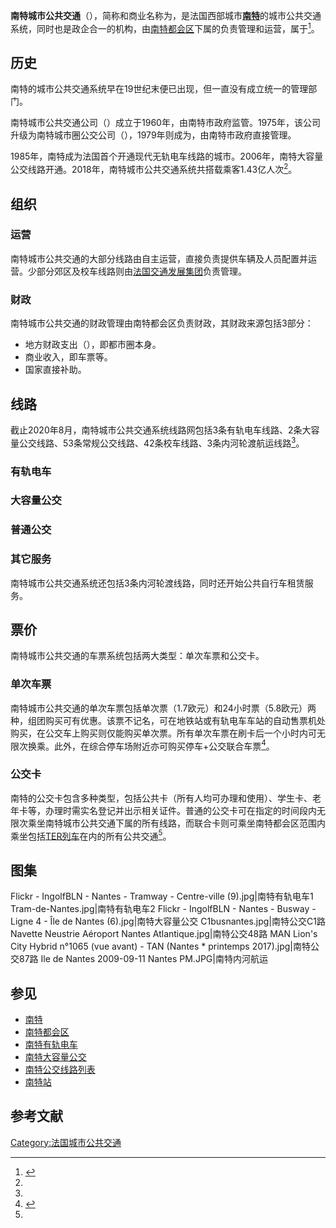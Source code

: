{{noteTA
|G1=交通
|G2=法國地名
|1=zh-cn:公交;zh-tw:公車;zh-hk:巴士;zh-sg:巴士;zh-my:巴士;zh-mo:巴士;
|2=zh-hans:快速公交;zh-hk:巴士快速交通;zh-tw:快捷巴士;
}}
{{Infobox french transport system
|bgcolor=FFFFFF
|color=black
|Name=南特城市公共交通<br>{{法国交通标志/南特}}
|Image=Incentro n°355 à Duchesse par Cramos.JPG
|Siege=[[南特|南特]]
|Villes=
|YearOpened=1979
|Propietaire=[[南特都会区|南特都会区]]
|Operator={{link-fr|南特城市圈公共交通有限公司|Société d'économie mixte des transports en commun de l'agglomération nantaise}}
|Systeme=
|RollingStock=
* 有轨电车：
** {{link-fr|法兰西标准有轨电车|Tramway français standard}}
** {{link-fr|庞巴迪Incentro|Bombardier Incentro}}
** [[CAF_Urbos|CAF Urbos]]
* 公交：Agora等
|Depot=
|StationAmount=
|Length=
|AveInterstation=
|Service=工作日<br/>周末 （服务缩减甚至停止）
|AnnPassengers= 1.43亿人次（2018年）
|Connexion=
* {{法国交通数据|sncf}}
* {{法国交通数据|car|44}}
* {{Ouibus logo}}
}}

'''南特城市公共交通'''（{{lang-fr|Transports en commun de l'agglomération nantaise}}），简称和商业名称为'''{{lang|fr|TAN}}'''，是法国西部城市'''[[南特|南特]]'''的城市公共交通系统，同时也是政企合一的机构，由[[南特都会区|南特都会区]]下属的{{link-fr|南特城市圈公共交通有限公司|Société d'économie mixte des transports en commun de l'agglomération nantaise}}负责管理和运营，属于{{link-fr|法国工商业行政的公共部门|Établissement public à caractère industriel et commercial en France}}<ref name="histoire">{{Cite web|url=https://agence-api.ouest-france.fr/societe/semitan|title=Fiche d’identité de l’entreprise|accessdate=2020-08-03|author=agence-api.ouest-france.fr|date=|language=fr|publisher=agence-api.ouest-france.fr|archive-date=2021-05-13|archive-url=https://web.archive.org/web/20210513133305/https://agence-api.ouest-france.fr/societe/semitan|dead-url=no}}</ref>。

==历史==
{{Main|{{link-fr|南特公共交通历史|Histoire des transports en commun de Nantes}}}}

南特的城市公共交通系统早在19世纪末便已出现，但一直没有成立统一的管理部门。

南特城市公共交通公司（{{lang|fr|Compagnie nantaise des transports en commun}}）成立于1960年，由南特市政府监管。1975年，该公司升级为南特城市圈公交公司（{{lang|fr|Société des Transports de l'Agglomération Nantaise}}），1979年则成为{{link-fr|南特城市圈公共交通有限公司|Société d'économie mixte des transports en commun de l'agglomération nantaise}}，由南特市政府直接管理。

1985年，南特成为法国首个开通现代无轨电车线路的城市。2006年，南特大容量公交线路开通。2018年，南特城市公共交通系统共搭载乘客1.43亿人次<ref name="histoire"/>。

==组织==

===运营===

南特城市公共交通的大部分线路由{{link-fr|南特城市圈公共交通有限公司|Société d'économie mixte des transports en commun de l'agglomération nantaise}}自主运营，直接负责提供车辆及人员配置并运营。少部分郊区及校车线路则由[[法国交通发展集团|法国交通发展集团]]负责管理。

===财政===

南特城市公共交通的财政管理由南特都会区负责财政，其财政来源包括3部分：

* 地方财政支出（{{lang|fr|Contribution}}），即都市圈本身。
* 商业收入，即车票等。
* 国家直接补助。

==线路==

截止2020年8月，南特城市公共交通系统线路网包括3条有轨电车线路、2条大容量公交线路、53条常规公交线路、42条校车线路、3条内河轮渡航运线路<ref name="histoire"/>。

===有轨电车===

{{Main|南特有轨电车}}

===大容量公交===

{{Main|南特大容量公交}}

===普通公交===

{{Main|南特公交线路列表}}

===其它服务===

南特城市公共交通系统还包括3条内河轮渡线路，同时还开始公共自行车租赁服务。

==票价==

南特城市公共交通的车票系统包括两大类型：单次车票和公交卡。

===单次车票===

南特城市公共交通的单次车票包括单次票（1.7欧元）和24小时票（5.8欧元）两种，组团购买可有优惠。该票不记名，可在地铁站或有轨电车车站的自动售票机处购买，在公交车上购买则仅能购买单次票。所有单次车票在刷卡后一个小时内可无限次换乘。此外，在综合停车场附近亦可购买停车+公交联合车票<ref name="tarif">{{Cite web|url=https://www.tan.fr/fr/tous-les-tarifs|title=Tous les tarifs|accessdate=2020-08-03|author=tan.fr|language=fr|publisher=tan.fr|archive-date=2020-07-27|archive-url=https://web.archive.org/web/20200727053152/https://www.tan.fr/fr/tous-les-tarifs|dead-url=no}}</ref>。

===公交卡===

南特的公交卡包含多种类型，包括公共卡（所有人均可办理和使用）、学生卡、老年卡等，办理时需实名登记并出示相关证件。普通的公交卡可在指定的时间段内无限次乘坐南特城市公共交通下属的所有线路，而联合卡则可乘坐南特都会区范围内乘坐包括[[法国大区列车|TER列车]]在内的所有公共交通<ref name="tarif"/>。

==图集==
<gallery>
Flickr - IngolfBLN - Nantes - Tramway - Centre-ville (9).jpg|南特有轨电车1
Tram-de-Nantes.jpg|南特有轨电车2
Flickr - IngolfBLN - Nantes - Busway - Ligne 4 - Île de Nantes (6).jpg|南特大容量公交
C1busnantes.jpg|南特公交C1路
Navette Neustrie Aéroport Nantes Atlantique.jpg|南特公交48路
MAN Lion's City Hybrid n°1065 (vue avant) - TAN (Nantes * printemps 2017).jpg|南特公交87路
Ile de Nantes 2009-09-11 Nantes PM.JPG|南特内河航运
</gallery>

==参见==

* [[南特|南特]]
* [[南特都会区|南特都会区]]
* [[南特有轨电车|南特有轨电车]]
* [[南特大容量公交|南特大容量公交]]
* [[南特公交线路列表|南特公交线路列表]]
* [[南特站|南特站]]
== 参考文献 ==
{{Reflist}}

[[Category:法国城市公共交通|Category:法国城市公共交通]]